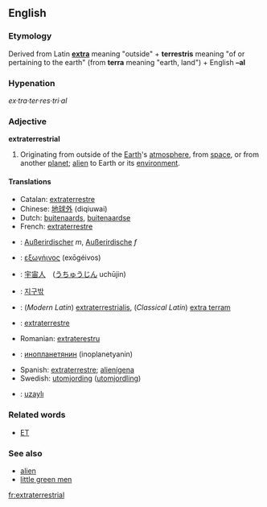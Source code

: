 ==English==
===Etymology===
Derived from Latin '''[[extra]]''' meaning "outside" + '''terrestris''' meaning "of or pertaining to the earth" (from '''terra''' meaning "earth, land") + English '''–al'''

===Hypenation===
''ex·tra·ter·res·tri·al''

===Adjective===
'''extraterrestrial'''

#Originating from outside of the [[Earth]]'s [[atmosphere]], from [[space]], or from another [[planet]]; [[alien]] to Earth or its [[environment]].

====Translations====
*Catalan: [[extraterrestre]] 
*Chinese: [[地球外]] (diqiuwai)
*Dutch: [[buitenaards]], [[buitenaardse]]
*French: [[extraterrestre]]
*{{de}}: [[Außerirdischer]] ''m'', [[Außerirdische]] ''f''
*{{gr}}: [[εξωγήινος]] (exōgéivos)
*{{ja}}: [[宇宙人]]　([[うちゅうじん]] uchūjin)
*{{ko}}: [[지구밖]]
*{{la}}: (''Modern Latin'') [[extraterrestrialis]], (''Classical Latin'') [[extra terram]]
*{{pt}}: [[extraterrestre]]
*Romanian: [[extraterestru]]
*{{ru}}: [[инопланетянин]] (inoplanetyanin)
*Spanish: [[extraterrestre]]; [[alienígena]]
*Swedish: [[utomjording]] ([[utomjordling]])
*{{tr}}: [[uzaylı]]

===Related words===
*[[ET]]

===See also===
*[[alien]]
*[[little green men]]

[[fr:extraterrestrial]]